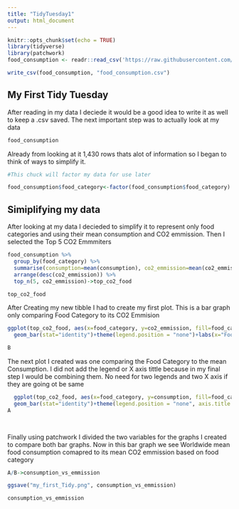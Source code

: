 ```yaml
---
title: "TidyTuesday1"
output: html_document
---
```


```r
knitr::opts_chunk$set(echo = TRUE)
library(tidyverse)
library(patchwork)
food_consumption <- readr::read_csv('https://raw.githubusercontent.com/rfordatascience/tidytuesday/master/data/2020/2020-02-18/food_consumption.csv')

write_csv(food_consumption, "food_consumption.csv")

```

## My First Tidy Tuesday

After reading in my data I deciede it would be a good idea to write it as well to keep a .csv saved. The next important step was to actually look at my data

```r
food_consumption

```

Already from looking at it 1,430 rows thats alot of information so I began to think of ways to simplify it. 


```r
#This chuck will factor my data for use later

food_consumption$food_category<-factor(food_consumption$food_category)


```

## Simiplifying my data

After looking at my data I decieded to simplify it to represent only food categories and using their mean consumption and CO2 emmission. Then I selected the Top 5 CO2 Emmmiters

```r

food_consumption %>% 
  group_by(food_category) %>% 
  summarise(consumption=mean(consumption), co2_emmission=mean(co2_emmission)) %>%
  arrange(desc(co2_emmission)) %>%
  top_n(5, co2_emmission)->top_co2_food

top_co2_food

```

After Creating my new tibble I had to create my first plot. This is a bar graph only comparing Food Category to its CO2 Emmision

```r
ggplot(top_co2_food, aes(x=food_category, y=co2_emmission, fill=food_category))+
  geom_bar(stat="identity")+theme(legend.position = "none")+labs(x="Food Category",y="Mean CO2 Emmission")->B

B
```

The next plot I created was one comparing the Food Category to the mean Consumption. I did not add the legend or X axis tittle because in my final step I would be combining them. No need for two legends and two X axis if they are going ot be same 

```r


  ggplot(top_co2_food, aes(x=food_category, y=consumption, fill=food_category))+
  geom_bar(stat="identity")+theme(legend.position = "none", axis.title.x = element_blank())+labs(y="Mean Consumption")->A
A

  

```

Finally using patchwork I divided the two variables for the graphs I created to compare both bar graphs. Now in this bar graph we see Worldwide mean food consumption comapred to its mean CO2 emmission based on food category

```r
A/B->consumption_vs_emmission

ggsave("my_first_Tidy.png", consumption_vs_emmission)

consumption_vs_emmission



```